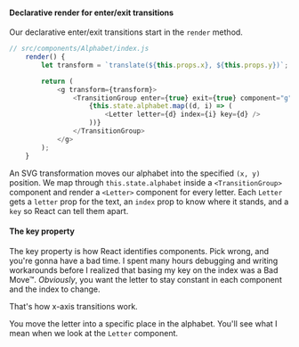 #### Declarative render for enter/exit transitions

Our declarative enter/exit transitions start in the `render` method.

```javascript
// src/components/Alphabet/index.js
    render() {
        let transform = `translate(${this.props.x}, ${this.props.y})`;

        return (
            <g transform={transform}>
                <TransitionGroup enter={true} exit={true} component="g">
                    {this.state.alphabet.map((d, i) => (
                        <Letter letter={d} index={i} key={d} />
                    ))}
                </TransitionGroup>
            </g>
        );
    }
```

An SVG transformation moves our alphabet into the specified `(x, y)` position.
We map through `this.state.alphabet` inside a `<TransitionGroup>` component and
render a `<Letter>` component for every letter. Each `Letter` gets a `letter`
prop for the text, an `index` prop to know where it stands, and a `key` so
React can tell them apart.

#### The key property

The key property is how React identifies components. Pick wrong, and you're
gonna have a bad time. I spent many hours debugging and writing workarounds
before I realized that basing my key on the index was a Bad Move™. _Obviously_,
you want the letter to stay constant in each component and the index to change.

That's how x-axis transitions work.

You move the letter into a specific place in the alphabet. You'll see what I
mean when we look at the `Letter` component.